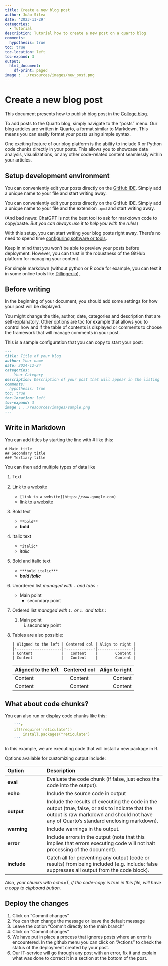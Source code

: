 ```yaml
---
title: Create a new blog post
author: João Silva
date: '2023-11-29'
categories:
  - Tutorial
description: Tutorial how to create a new post on a quarto blog
comments:
  hypothesis: true
toc: true
toc-location: left
toc-expand: 3
output:
  html_document:
    df-print: paged
image : ../resources/images/new_post.png
---
```


# Create a new blog post

This document presents how to publish blog post in the [College blog](https://github.com/IPESE/college_blog).

To add posts to the Quarto blog, simply navigate to the "posts" menu. Our blog articles are written in Quarto, a format similar to Markdown. This means you can easily format your posts using simple syntax.

One exciting feature of our blog platform is the ability to include R or Python code chunks directly in your posts. This allows you to showcase data analysis, visualizations, or any other code-related content seamlessly within your articles.

## Setup development environment

You can conveniently edit your posts directly on the [GitHub IDE](https://github.com/IPESE/college_blog/new/main/posts). Simply add a unique name to your file and start writing away.

You can conveniently edit your posts directly on the GitHub IDE. Simply add a unique name to your file and the extension `.qmd` and start writing away.

(And bad news: ChatGPT is not the best tool to ask for markdown code to copy/paste. *But you can always use it to help you with the rules*)

With this setup, you can start writing your blog posts right away. There's no need to spend time [configuring software or tools](new_post2.htm).

Keep in mind that you won't be able to preview your posts before deployment. However, you can trust in the robustness of the GitHub platform for managing your content.

For simple markdown (without python or R code for example, you can test it in some online tools like [Dillinger.io](https://dillinger.io/)), 

## Before writing

In the beginning of your document, you should add some settings for how your post will be displayed. 

You might change the title, author, date, categories and description that are self-explanatory. Other options are toc for example that allows you to control how and if the table of contents is displayed or comments to choose the framework that will manage comments in your post.

This is a sample configuration that you can copy to start your post:

```markdown
---
title: Title of your blog
author: Your name
date: 2024-12-24
categories:
  - Your Category
description: Description of your post that will appear in the listing
comments:
  hypothesis: true
toc: true
toc-location: left
toc-expand: 3
image : ../resources/images/sample.png
---
```

## Write in Markdown

You can add titles by starting the line with \# like this:

```         
# Main title
## Secondary title
### Tertiary title
```

You can then add multiple types of data like

1.  Text

2.  Link to a website

    -   `[link to a website](https://www.google.com)`
    -   [link to a website](https://www.google.com)

4.  Bold text

    -   `**bold**`
    -   **bold**

5.  Italic text

    -   `*italic*`
    -   *italic*

6.  Bold and italic text

    -   `***bold italic***`
    -   ***bold italic***

7.  Unordered list *managed with `-` and tabs *:

    -   Main point
        -   secondary point

8.  Ordered list *managed with `1.` or `i.` and tabs *:

    1.  Main point
        i)  secondary point

9.  Tables are also possible:

    ```
    | Aligned to the left | Centered col | Align to right |
    |:--------------------|:------------:|---------------:|
    | Content             |   Content    |        Content |
    | Content             |   Content    |        Content |
    ```

    | Aligned to the left | Centered col | Align to right |
    |:--------------------|:------------:|---------------:|
    | Content             |   Content    |        Content |
    | Content             |   Content    |        Content |

## What about code chunks?

You can also run or display code chunks like this:

```r
    ```r
    if(!require('reticulate'))
        install.packages("reticulate")
    ```
```
In this example, we are executing code that will install a new package in R. 

Options available for customizing output include:

| Option      | Description                                                                                                                                                                                 |
|:-----------------|:-----------------------------------------------------|
| **eval**    | Evaluate the code chunk (if false, just echos the code into the output).                                                                                                                    |
| **echo**    | Include the source code in output                                                                                                                                                           |
| **output**  | Include the results of executing the code in the output (true, false, or asis to indicate that the output is raw markdown and should not have any of Quarto’s standard enclosing markdown). |
| **warning** | Include warnings in the output.                                                                                                                                                             |
| **error**   | Include errors in the output (note that this implies that errors executing code will not halt processing of the document).                                                                  |
| **include** | Catch all for preventing any output (code or results) from being included (e.g. include: false suppresses all output from the code block).                                                  |

*Also, your chunks with echo=T, if the code-copy is true in this file, will have a copy to clipboard button.*

## Deploy the changes

1. Click on "Commit changes"
2. You can then change the message or leave the default message
3. Leave the option "Commit directly to the main branch"
4. Click on "Commit changes"
5. We have put in place a process that ignores posts where an error is encountered. In the github menu you can click on "Actions" to check the status of the deployment created by your post.
6. Our IT-service will go through any post with an error, fix it and explain what was done to correct it in a section at the bottom of the post.